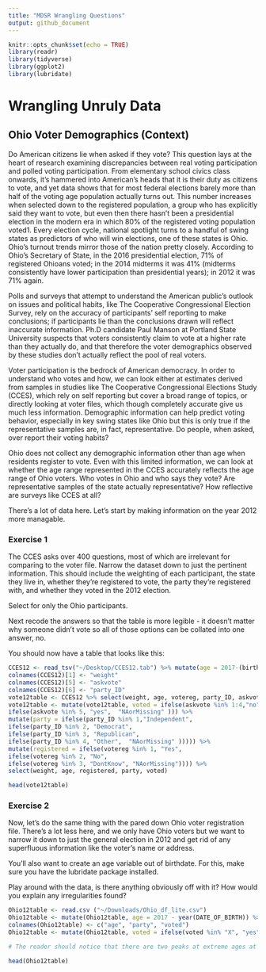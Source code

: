 ```yaml
---
title: "MDSR Wrangling Questions"
output: github_document
---
```


```r
knitr::opts_chunk$set(echo = TRUE)
library(readr)
library(tidyverse)
library(ggplot2)
library(lubridate)
```
# Wrangling Unruly Data
## Ohio Voter Demographics (Context)
Do American citizens lie when asked if they vote? This question lays at the heart of research examining discrepancies between real voting participation and polled voting participation. From elementary school civics class onwards, it’s hammered into American’s heads that it is their duty as citizens to vote, and yet data shows that for most federal elections barely more than half of the voting age population actually turns out. This number increases when selected down to the registered population, a group who has explicitly said they want to vote, but even then there hasn’t been a presidential election in the modern era in which 80% of the registered voting population voted1. Every election cycle, national spotlight turns to a handful of swing states as predictors of who will win elections, one of these states is Ohio. Ohio’s turnout trends mirror those of the nation pretty closely. According to Ohio’s Secretary of State, in the 2016 presidential election, 71% of registered Ohioans voted; in the 2014 midterms it was 41% (midterms consistently have lower participation than presidential years); in 2012 it was 71% again.

Polls and surveys that attempt to understand the American public’s outlook on issues and political habits, like The Cooperative Congressional Election Survey, rely on the accuracy of participants’ self reporting to make conclusions; if participants lie than the conclusions drawn will reflect inaccurate information. Ph.D candidate Paul Manson at Portland State University suspects that voters consistently claim to vote at a higher rate than they actually do, and that therefore the voter demographics observed by these studies don’t actually reflect the pool of real voters.  

Voter participation is the bedrock of American democracy. In order to understand who votes and how, we can look either at estimates derived from samples in studies like The Cooperative Congressional Elections Study (CCES), which rely on self reporting but cover a broad range of topics, or directly looking at voter files, which though completely accurate give us much less information. Demographic information can help predict voting behavior, especially in key swing states like Ohio but this is only true if the representative samples are, in fact, representative. Do people, when asked, over report their voting habits?

Ohio does not collect any demographic information other than age when residents register to vote. Even with this limited information, we can look at whether the age range represented in the CCES accurately reflects the age range of Ohio voters. Who votes in Ohio and who says they vote? Are representative samples of the state actually representative? How reflective are surveys like CCES at all?

There's a lot of data here. Let's start by making information on the year 2012 more managable. 

### Exercise 1

The CCES asks over 400 questions, most of which are irrelevant for comparing to the voter file. Narrow the dataset down to just the pertinent information. This should include the weighting of each participant, the state they live in, whether they're registered to vote, the party they're registered with, and whether they voted in the 2012 election. 

Select for only the Ohio participants.

Next recode the answers so that the table is more legible - it doesn't matter why someone didn't vote so all of those options can be collated into one answer, no.

You should now have a table that looks like this:

```r
CCES12 <- read_tsv("~/Desktop/CCES12.tab") %>% mutate(age = 2017-(birthyr)) %>% select(weight_vv, StateAbbr, age, votereg, CC401, CC403) %>% filter(StateAbbr == "OH") 
colnames(CCES12)[1] <- "weight"
colnames(CCES12)[5] <- "askvote"
colnames(CCES12)[6] <- "party_ID"
vote12table <- CCES12 %>% select(weight, age, votereg, party_ID, askvote)
vote12table <- mutate(vote12table, voted = ifelse(askvote %in% 1:4,"no",
ifelse(askvote %in% 5, "yes",  "NAorMissing" ))) %>%
mutate(party = ifelse(party_ID %in% 1,"Independent",
ifelse(party_ID %in% 2, "Democrat", 
ifelse(party_ID %in% 3, "Republican",
ifelse(party_ID %in% 4, "Other",  "NAorMissing" ))))) %>%
mutate(registered = ifelse(votereg %in% 1, "Yes", 
ifelse(votereg %in% 2, "No", 
ifelse(votereg %in% 3, "DontKnow", "NAorMissing")))) %>%
select(weight, age, registered, party, voted)
```
```r
head(vote12table)
```

### Exercise 2

Now, let's do the same thing with the pared down Ohio voter registration file. There's a lot less here, and we only have Ohio voters but we want to narrow it down to just the general election in 2012 and get rid of any superfluous information like the voter's name or address. 

You'll also want to create an age variable out of birthdate. For this, make sure you have the lubridate package installed.

Play around with the data, is there anything obviously off with it? How would you explain any irregularities found?

```r
Ohio12table <- read.csv ("~/Downloads/Ohio_df_lite.csv")
Ohio12table <- mutate(Ohio12table, age = 2017 - year(DATE_OF_BIRTH)) %>% select(age, PARTY_AFFILIATION, GENERAL.11.06.2012) 
colnames(Ohio12table) <- c("age", "party", "voted")
Ohio12table <- mutate(Ohio12table, voted = ifelse(voted %in% "X", "yes", "no"))

# The reader should notice that there are two peaks at extreme ages at 117 and 217. These can be explained by null birthdays that have been default coded to either 1900 or 1800 thus giving the illusion of a whole bunch of impossibly old Ohio voters.
```
```r
head(Ohio12table)
```
